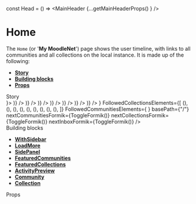 

const Head = () => <MainHeader {...getMainHeaderProps() } />

<Meta title="Pages|My MoodleNet" component={Home}/>


# Home
The `Home` (or '**My MoodleNet**') page shows the user timeline, with links to all communities and all collections on the local instance. It is made up of the following:
- **[Story](#story)**
- **[Building blocks](#modules)**
- **[Props](#props)**


<div id="story">Story</div>

<Preview>
  <Story name="Home page">
    <WithSidebar 
      HeaderBox={Head}
      SidebarBox={<Sidebar {...getSidebarProps()}/>}>
        <Home 
        InboxElements={<React.Fragment>
          <ActivityPreview key={1} {...activityPreviewProps('Added a link', <Resource {...ResourcePreviewProps() }/>)} />
          <ActivityPreview key={2} {...activityPreviewProps('Uploaded a resource', <Resource {...ResourcePreviewProps('license', 'pdf' ) }/>)} />
          <ActivityPreview key={3} {...activityPreviewProps('Created a comment', <Comment {...CommentPreviewProps() }/>)} />
          <ActivityPreview key={4} {...activityPreviewProps('Created a comment', <Comment {...CommentPreviewProps() }/>)} />
          <ActivityPreview key={5} {...activityPreviewProps('Like a comment', <LikedComment {...LikedCommentPreviewProps() }/>)} />
          <ActivityPreview key={6} {...activityPreviewProps('Created a comment', <Comment {...CommentPreviewProps() }/>)} />
          <ActivityPreview key={7} {...activityPreviewProps('Created a comment', <Comment {...CommentPreviewProps() }/>)} />
        </React.Fragment>}
        FollowedCollectionsElements={[
            (<Collection key={1} {...CollectionPreviewProps()} />),
            (<Collection key={2} {...CollectionPreviewProps()} />),
            (<Collection key={3} {...CollectionPreviewProps()} />),
            (<Collection key={4} {...CollectionPreviewProps()} />),
            (<Collection key={5} {...CollectionPreviewProps()} />),
            (<Collection key={6} {...CollectionPreviewProps()} />),
            (<Collection key={7} {...CollectionPreviewProps()} />),
            (<Collection key={8} {...CollectionPreviewProps()} />),
            (<Collection key={9} {...CollectionPreviewProps()} />),
          ]}
        FollowedCommunitiesElements={
          <React.Fragment>
            <Community key={1} {...CommunityPreviewProps()} />
            <Community key={2} {...CommunityPreviewProps()} />
            <Community key={3} {...CommunityPreviewProps()} />
            <Community key={4} {...CommunityPreviewProps()} />
            <Community key={5} {...CommunityPreviewProps()} />
            <Community key={6} {...CommunityPreviewProps()} />
            <Community key={7} {...CommunityPreviewProps()} />
          </React.Fragment>
        }
        basePath={"/"}
        nextCommunitiesFormik={ToggleFormik()}
        nextCollectionsFormik={ToggleFormik()}
        nextInboxFormik={ToggleFormik()}
        />
    </WithSidebar>
  </Story>
</Preview>

<div id="modules">Building blocks</div>

- **[WithSidebar](#)**
- **[LoadMore](#)**
- **[SidePanel](#)**
- **[FeaturedCommunities](#)**
- **[FeaturedCollections](#)**
- **[ActivityPreview](#)**
- **[Community](#)**
- **[Collection](#)**


<div id="props">Props</div>

<Props of={Home} />